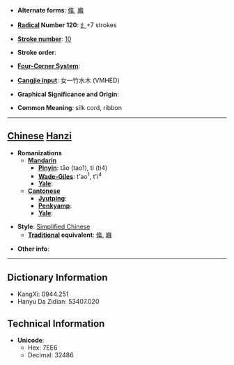 * '''Alternate forms''': [[絛]], [[縧]]

* '''[[Wiktionary:Chinese radical index| Radical]] Number 120''': [[Wiktionary:Chinese radical index 纟|纟]]+7 strokes

* '''[[Wiktionary:Chinese total strokes index|Stroke number]]''': [[Wiktionary:Chinese total strokes index 10|10]]

* '''Stroke order''': 

* '''[[Wiktionary:Chinese four corner index|Four-Corner System]]''': 

* '''[[Wiktionary:Chinese Cangjie index|Cangjie input]]''': 女一竹水木 (VMHED)

* '''Graphical Significance and Origin''': 

* '''Common Meaning''': silk cord, ribbon

----

== [[Chinese]] [[Hanzi]] ==

* '''Romanizations'''
** '''[[Mandarin]]'''
*** '''[[Pinyin]]''': tāo (tao1), tì (ti4)
*** '''[[Wade-Giles]]''': t'ao<sup>1</sup>, t'i<sup>4</sup>
*** '''[[Yale]]''': 
** '''[[Cantonese]]'''
*** '''[[Jyutping]]''':
*** '''[[Penkyamp]]''': 
*** '''[[Yale]]''': 

* '''Style''': [[Simplified Chinese]] 
** '''[[Traditional Chinese|Traditional]] equivalent''': [[絛]], [[縧]]

* '''Other info''': 

----

== Dictionary Information ==

* KangXi: 0944.251
* Hanyu Da Zidian: 53407.020

== Technical Information ==

* '''Unicode''':
** Hex: 7EE6
** Decimal: 32486
